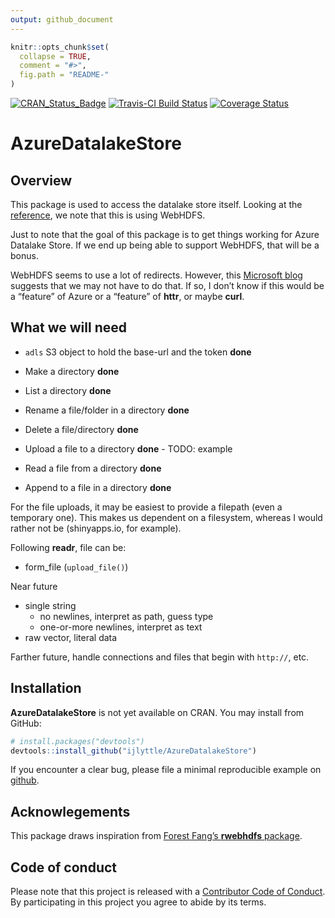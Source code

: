 ```yaml
---
output: github_document
---
```


<!-- README.md is generated from README.Rmd. Please edit that file -->

```r
knitr::opts_chunk$set(
  collapse = TRUE,
  comment = "#>",
  fig.path = "README-"
)
```

[![CRAN_Status_Badge](http://www.r-pkg.org/badges/version/AzureDatalakeStore)](https://cran.r-project.org/package=AzureDatalakeStore)
[![Travis-CI Build Status](https://travis-ci.org/ijlyttle/AzureDatalakeStore.svg?branch=master)](https://travis-ci.org/ijlyttle/AzureDatalakeStore)
[![Coverage Status](https://img.shields.io/codecov/c/github/ijlyttle/AzureDatalakeStore/master.svg)](https://codecov.io/github/ijlyttle/AzureDatalakeStore?branch=master)

# AzureDatalakeStore

## Overview

This package is used to access the datalake store itself. Looking at the [reference](https://docs.microsoft.com/en-us/rest/api/datalakestore/webhdfs-filesystem-apis), we note that this is using WebHDFS.

Just to note that the goal of this package is to get things working for Azure Datalake Store. If we end up being able to support WebHDFS, that will be a bonus.

WebHDFS seems to use a lot of redirects. However, this [Microsoft blog](https://blogs.msdn.microsoft.com/microsoftrservertigerteam/2017/03/14/using-r-to-perform-filesystem-operations-on-azure-data-lake-store/) suggests that we may not have to do that. If so, I don't know if this would be a "feature" of Azure or a "feature" of **httr**, or maybe **curl**.

## What we will need

* `adls` S3 object to hold the base-url and the token **done**

* Make a directory **done**

* List a directory **done**

* Rename a file/folder in a directory **done**

* Delete a file/directory **done**

* Upload a file to a directory  **done**  - TODO: example

* Read a file from a directory **done**

* Append to a file in a directory **done**

For the file uploads, it may be easiest to provide a filepath (even a temporary one). This makes us dependent on a filesystem, whereas I would rather not be (shinyapps.io, for example).

Following **readr**, file can be:

- form_file (`upload_file()`)

Near future

- single string
   - no newlines, interpret as path, guess type
   - one-or-more newlines, interpret as text
- raw vector, literal data

Farther future, handle connections and files that begin with `http://`, etc.

## Installation

__AzureDatalakeStore__ is not yet available on CRAN. You may install from GitHub:

```r
# install.packages("devtools")
devtools::install_github("ijlyttle/AzureDatalakeStore")
```

If you encounter a clear bug, please file a minimal reproducible example on [github](https://github.com/ijlyttle/AzureDatalakeStore/issues). 

## Acknowlegements

This package draws inspiration from [Forest Fang's **rwebhdfs** package](https://github.com/saurfang/rwebhdfs).

## Code of conduct

Please note that this project is released with a [Contributor Code of Conduct](CONDUCT.md). By participating in this project you agree to abide by its terms.
